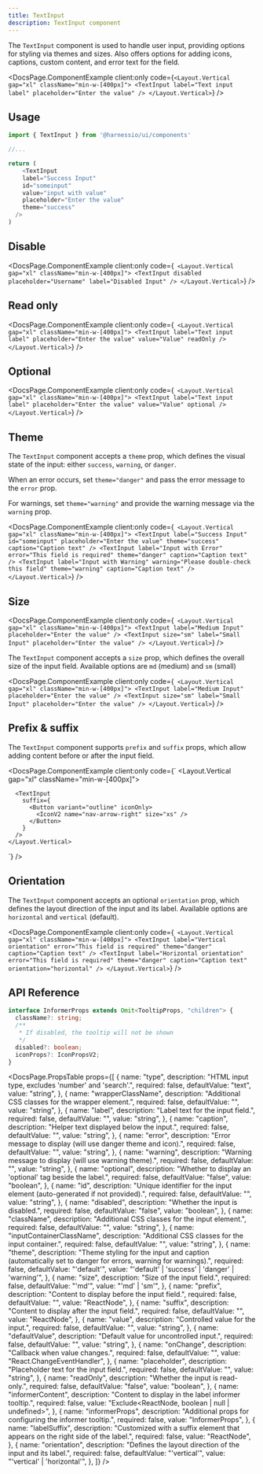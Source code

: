 ```yaml
---
title: TextInput
description: TextInput component
---
```


The `TextInput` component is used to handle user input, providing options for styling via themes and sizes.
Also offers options for adding icons, captions, custom content, and error text for the field.


<DocsPage.ComponentExample
  client:only
  code={`
    <Layout.Vertical gap="xl" className="min-w-[400px]">
      <TextInput label="Text input label" placeholder="Enter the value" />
    </Layout.Vertical>
`}
/>

## Usage

```typescript jsx
import { TextInput } from '@harnessio/ui/components'

//...

return (
    <TextInput
    label="Success Input"
    id="someinput"
    value="input with value"
    placeholder="Enter the value"
    theme="success"
  />
)
```

## Disable

<DocsPage.ComponentExample
  client:only
  code={`
  <Layout.Vertical gap="xl" className="min-w-[400px]">
    <TextInput disabled placeholder="Username" label="Disabled Input" />
  </Layout.Vertical>`}
/>

## Read only

<DocsPage.ComponentExample
  client:only
  code={`
  <Layout.Vertical gap="xl" className="min-w-[400px]">
    <TextInput label="Text input label" placeholder="Enter the value" value="Value" readOnly />
  </Layout.Vertical>`}
/>

## Optional

<DocsPage.ComponentExample
  client:only
  code={`
  <Layout.Vertical gap="xl" className="min-w-[400px]">
    <TextInput label="Text input label" placeholder="Enter the value" value="Value" optional />
  </Layout.Vertical>`}
/>

## Theme

The `TextInput` component accepts a `theme` prop, which defines the visual state of the input: either `success`, `warning`, or `danger`.

When an error occurs, set `theme="danger"` and pass the error message to the `error` prop.

For warnings, set `theme="warning"` and provide the warning message via the `warning` prop.

<DocsPage.ComponentExample
  client:only
  code={`
  <Layout.Vertical gap="xl" className="min-w-[400px]">
    <TextInput
      label="Success Input"
      id="someinput"
      placeholder="Enter the value"
      theme="success"
      caption="Caption text"
    />
    <TextInput
      label="Input with Error"
      error="This field is required"
      theme="danger"
      caption="Caption text"
    />
    <TextInput
      label="Input with Warning"
      warning="Please double-check this field"
      theme="warning"
      caption="Caption text"
    />
  </Layout.Vertical>`}
/>

## Size

<DocsPage.ComponentExample
  client:only
  code={`
  <Layout.Vertical gap="xl" className="min-w-[400px]">
    <TextInput
      label="Medium Input"
      placeholder="Enter the value"
    />
    <TextInput
      size="sm"
      label="Small Input"
      placeholder="Enter the value"
    />
  </Layout.Vertical>`}
/>

The `TextInput` component accepts a `size` prop, which defines the overall size of the input field.
Available options are `md` (medium) and `sm` (small)

<DocsPage.ComponentExample
  client:only
  code={`
  <Layout.Vertical gap="xl" className="min-w-[400px]">
    <TextInput
      label="Medium Input"
      placeholder="Enter the value"
    />
    <TextInput
      size="sm"
      label="Small Input"
      placeholder="Enter the value"
    />
  </Layout.Vertical>`}
/>

## Prefix & suffix

The `TextInput` component supports `prefix` and `suffix` props, which allow adding content before or after the input field.

<DocsPage.ComponentExample
  client:only
  code={`
    <Layout.Vertical gap="xl" className="min-w-[400px]">
      <TextInput prefix="https://" suffix=".com" />

      <TextInput
        suffix={
          <Button variant="outline" iconOnly>
            <IconV2 name="nav-arrow-right" size="xs" />
          </Button>
        }
      />
    </Layout.Vertical>

`}
/>

## Orientation

The `TextInput` component accepts an optional `orientation` prop, which defines the layout direction of the input and its label.
Available options are `horizontal` and `vertical` (default).

<DocsPage.ComponentExample
  client:only
  code={`
  <Layout.Vertical gap="xl" className="min-w-[400px]">
    <TextInput
      label="Vertical orientation"
      error="This field is required"
      theme="danger"
      caption="Caption text"
    />
    <TextInput
      label="Horizontal orientation"
      error="This field is required"
      theme="danger"
      caption="Caption text"
      orientation="horizontal"
    />
  </Layout.Vertical>`}
/>

## API Reference

```typescript
interface InformerProps extends Omit<TooltipProps, "children"> {
  className?: string;
  /**
   * If disabled, the tooltip will not be shown
   */
  disabled?: boolean;
  iconProps?: IconPropsV2;
}
```

<DocsPage.PropsTable
  props={[
    {
      name: "type",
      description: "HTML input type, excludes 'number' and 'search'.",
      required: false,
      defaultValue: "text",
      value: "string",
    },
    {
      name: "wrapperClassName",
      description: "Additional CSS classes for the wrapper element.",
      required: false,
      defaultValue: "",
      value: "string",
    },
    {
      name: "label",
      description: "Label text for the input field.",
      required: false,
      defaultValue: "",
      value: "string",
    },
    {
      name: "caption",
      description: "Helper text displayed below the input.",
      required: false,
      defaultValue: "",
      value: "string",
    },
    {
      name: "error",
      description: "Error message to display (will use danger theme and icon).",
      required: false,
      defaultValue: "",
      value: "string",
    },
    {
      name: "warning",
      description: "Warning message to display (will use warning theme).",
      required: false,
      defaultValue: "",
      value: "string",
    },
    {
      name: "optional",
      description: "Whether to display an 'optional' tag beside the label.",
      required: false,
      defaultValue: "false",
      value: "boolean",
    },
    {
      name: "id",
      description:
        "Unique identifier for the input element (auto-generated if not provided).",
      required: false,
      defaultValue: "",
      value: "string",
    },
    {
      name: "disabled",
      description: "Whether the input is disabled.",
      required: false,
      defaultValue: "false",
      value: "boolean",
    },
    {
      name: "className",
      description: "Additional CSS classes for the input element.",
      required: false,
      defaultValue: "",
      value: "string",
    },
    {
      name: "inputContainerClassName",
      description: "Additional CSS classes for the input container.",
      required: false,
      defaultValue: "",
      value: "string",
    },
    {
      name: "theme",
      description:
        "Theme styling for the input and caption (automatically set to danger for errors, warning for warnings).",
      required: false,
      defaultValue: "'default'",
      value: "'default' | 'success' | 'danger' | 'warning'",
    },
    {
      name: "size",
      description: "Size of the input field.",
      required: false,
      defaultValue: "'md'",
      value: "'md' | 'sm'",
    },
    {
      name: "prefix",
      description: "Content to display before the input field.",
      required: false,
      defaultValue: "",
      value: "ReactNode",
    },
    {
      name: "suffix",
      description: "Content to display after the input field.",
      required: false,
      defaultValue: "",
      value: "ReactNode",
    },
    {
      name: "value",
      description: "Controlled value for the input.",
      required: false,
      defaultValue: "",
      value: "string",
    },
    {
      name: "defaultValue",
      description: "Default value for uncontrolled input.",
      required: false,
      defaultValue: "",
      value: "string",
    },
    {
      name: "onChange",
      description: "Callback when value changes.",
      required: false,
      defaultValue: "",
      value: "React.ChangeEventHandler<HTMLInputElement>",
    },
    {
      name: "placeholder",
      description: "Placeholder text for the input field.",
      required: false,
      defaultValue: "",
      value: "string",
    },
    {
      name: "readOnly",
      description: "Whether the input is read-only.",
      required: false,
      defaultValue: "false",
      value: "boolean",
    },
    {
      name: "informerContent",
      description: "Content to display in the label informer tooltip.",
      required: false,
      value: "Exclude<ReactNode, boolean | null | undefined>",
    },
    {
      name: "informerProps",
      description: "Additional props for configuring the informer tooltip.",
      required: false,
      value: "InformerProps",
    },
    {
      name: "labelSuffix",
      description:
        "Customized with a suffix element that appears on the right side of the label.",
      required: false,
      value: "ReactNode",
    },
    {
      name: "orientation",
      description: "Defines the layout direction of the input and its label.",
      required: false,
      defaultValue: "'vertical'",
      value: "'vertical' | 'horizontal'",
    },
  ]}
/>
